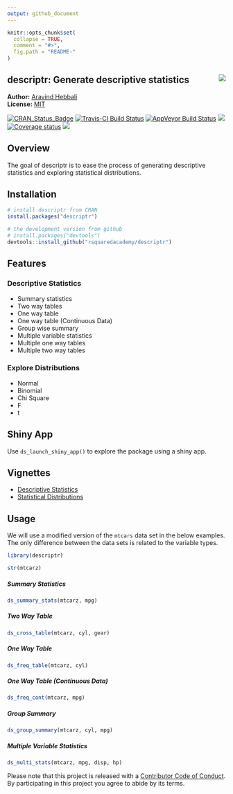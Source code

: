 ```yaml
---
output: github_document
---
```


<!-- README.md is generated from README.Rmd. Please edit that file -->

```r
knitr::opts_chunk$set(
  collapse = TRUE,
  comment = "#>",
  fig.path = "README-"
)
```

descriptr: Generate descriptive statistics <img src="hex_descriptr.png" align="right" />
----------

**Author:** [Aravind Hebbali](http://www.aravindhebbali.com)<br/>
**License:** [MIT](https://opensource.org/licenses/MIT)

[![CRAN_Status_Badge](http://www.r-pkg.org/badges/version/descriptr)](https://cran.r-project.org/package=descriptr)
[![Travis-CI Build Status](https://travis-ci.org/rsquaredacademy/descriptr.svg?branch=master)](https://travis-ci.org/rsquaredacademy/descriptr)
[![AppVeyor Build Status](https://ci.appveyor.com/api/projects/status/github/rsquaredacademy/descriptr?branch=master&svg=true)](https://ci.appveyor.com/project/rsquaredacademy/descriptr) 
[![](https://cranlogs.r-pkg.org/badges/grand-total/descriptr)](https://cran.r-project.org/package=descriptr) [![Coverage status](https://codecov.io/gh/rsquaredacademy/descriptr/branch/master/graph/badge.svg)](https://codecov.io/github/rsquaredacademy/descriptr?branch=master) ![](https://img.shields.io/badge/lifecycle-maturing-blue.svg)

## Overview

The goal of descriptr is to ease the process of generating descriptive statistics and exploring statistical distributions.

## Installation

```r
# install descriptr from CRAN
install.packages("descriptr")

# the development version from github
# install.packages("devtools")
devtools::install_github("rsquaredacademy/descriptr")
```

## Features

### Descriptive Statistics

- Summary statistics
- Two way tables
- One way table
- One way table (Continuous Data)
- Group wise summary
- Multiple variable statistics
- Multiple one way tables
- Multiple two way tables


### Explore Distributions

- Normal
- Binomial
- Chi Square
- F
- t


## Shiny App

Use `ds_launch_shiny_app()` to explore the package using a shiny app.

## Vignettes

- [Descriptive Statistics](http://www.rsquaredacademy.com/descriptr/articles/descriptive-stats.html)
- [Statistical Distributions](http://www.rsquaredacademy.com/descriptr/articles/distributions.html)

## Usage

We will use a modified version of the `mtcars` data set in the below examples. The only difference between the data sets is related to the 
variable types.

```r
library(descriptr)
```

```r
str(mtcarz)
```

##### Summary Statistics

```r
ds_summary_stats(mtcarz, mpg)
```

##### Two Way Table

```r
ds_cross_table(mtcarz, cyl, gear)
```

##### One Way Table

```r
ds_freq_table(mtcarz, cyl)
```

##### One Way Table (Continuous Data)

```r
ds_freq_cont(mtcarz, mpg)
```

##### Group Summary

```r
ds_group_summary(mtcarz, cyl, mpg)
```

##### Multiple Variable Statistics

```r
ds_multi_stats(mtcarz, mpg, disp, hp)
```


Please note that this project is released with a [Contributor Code of Conduct](CONDUCT.md).
By participating in this project you agree to abide by its terms.
